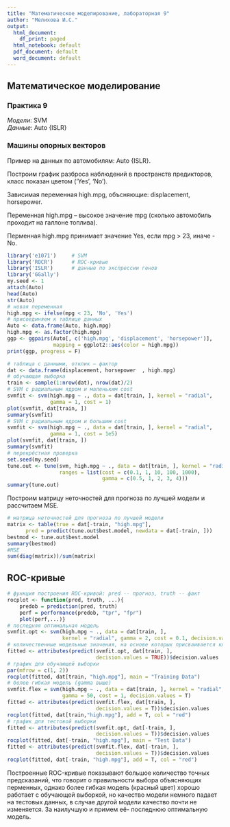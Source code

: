 ---
title: "Математическое моделирование, лабораторная 9"
author: "Мелихова И.С."
output:
  html_document:
    df_print: paged
  html_notebook: default
  pdf_document: default
  word_document: default
---

## Математическое моделирование

### Практика 9

*Модели*: SVM   
*Данные*: Auto {ISLR} 

### Машины опорных векторов        

Пример на данных по автомобилям: Auto {ISLR}.

Построим график разброса наблюдений в пространств предикторов, класс показан цветом ('Yes', 'No'). 

Зависимая переменная high.mpg, объсняющие: displacement, horsepower.

Переменная high.mpg – высокое значение mpg (сколько автомобиль проходит на галлоне топлива).

Перменная high.mpg принимает значение Yes, если mpg > 23, иначе - Nо.

```{r, message = F, warning = F}
library('e1071')     # SVM
library('ROCR')      # ROC-кривые
library('ISLR')      # данные по экспрессии генов
library('GGally')
my.seed <- 1
attach(Auto) 
head(Auto)
str(Auto)
# новая переменная 
high.mpg <- ifelse(mpg < 23, 'No', 'Yes') 
# присоединяем к таблице данных 
Auto <- data.frame(Auto, high.mpg) 
high.mpg <- as.factor(high.mpg)
ggp <- ggpairs(Auto[, c('high.mpg', 'displacement', 'horsepower')], 
               mapping = ggplot2::aes(color = high.mpg))
print(ggp, progress = F)
```

```{r, message = F, warning = F, fig.height = 6, fig.width = 6}
# таблица с данными, отклик — фактор 
dat <- data.frame(displacement, horsepower  , high.mpg) 
# обучающая выборка 
train <- sample(1:nrow(dat), nrow(dat)/2)
# SVM с радиальным ядром и маленьким cost
svmfit <- svm(high.mpg ~ ., data = dat[train, ], kernel = "radial", 
              gamma = 1, cost = 1)
plot(svmfit, dat[train, ])
summary(svmfit)
# SVM с радиальным ядром и большим cost
svmfit <- svm(high.mpg ~ ., data = dat[train, ], kernel = "radial", 
              gamma = 1, cost = 1e5)
plot(svmfit, dat[train, ])
summary(svmfit)
# перекрёстная проверка
set.seed(my.seed)
tune.out <- tune(svm, high.mpg ~ ., data = dat[train, ], kernel = "radial", 
                 ranges = list(cost = c(0.1, 1, 10, 100, 1000),
                               gamma = c(0.5, 1, 2, 3, 4)))
summary(tune.out)
```

Построим матрицу неточностей для прогноза по лучшей модели и рассчитаем MSE.

```{r, message = F, warning = F, fig.height = 6, fig.width = 6}
# матрица неточностей для прогноза по лучшей модели
matrix <- table(true = dat[-train, "high.mpg"], 
      pred = predict(tune.out$best.model, newdata = dat[-train, ]))
bestmod <- tune.out$best.model
summary(bestmod)
#MSE
sum(diag(matrix))/sum(matrix) 
```


## ROC-кривые

```{r, message = F, warning = F, fig.height = 6, fig.width = 6}
# функция построения ROC-кривой: pred -- прогноз, truth -- факт
rocplot <- function(pred, truth, ...){
    predob = prediction(pred, truth)
    perf = performance(predob, "tpr", "fpr")
    plot(perf,...)}
# последняя оптимальная модель
svmfit.opt <- svm(high.mpg ~ ., data = dat[train, ], 
                  kernel = "radial", gamma = 2, cost = 0.1, decision.values = T)
# количественные модельные значения, на основе которых присваивается класс
fitted <- attributes(predict(svmfit.opt, dat[train, ],
                             decision.values = TRUE))$decision.values
# график для обучающей выборки
par(mfrow = c(1, 2))
rocplot(fitted, dat[train, "high.mpg"], main = "Training Data")
# более гибкая модель (gamma выше)
svmfit.flex = svm(high.mpg ~ ., data = dat[train, ], kernel = "radial", 
                  gamma = 50, cost = 1, decision.values = T)
fitted <- attributes(predict(svmfit.flex, dat[train, ], 
                             decision.values = T))$decision.values
rocplot(fitted, dat[train,"high.mpg"], add = T, col = "red")
# график для тестовой выборки
fitted <- attributes(predict(svmfit.opt, dat[-train, ], 
                             decision.values = T))$decision.values
rocplot(fitted, dat[-train, "high.mpg"], main = "Test Data")
fitted <- attributes(predict(svmfit.flex, dat[-train, ], 
                             decision.values = T))$decision.values
rocplot(fitted, dat[-train, "high.mpg"], add = T, col = "red")
```


Построенные ROC-кривые показывают большое количество точных предсказаний, что говорит о правильности выбора объясняющих перменных, однако более гибкая модель (красный цвет) хорошо работает с обучающей выборкой, но качество модели немного падает на тестовых данных, в случае другой модели качество почти не изменяется. За наилучшую и примем её- последнюю оптимальную модель.